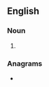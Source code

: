 {{also|Baizes}}
==English==

===Noun===
{{head|en|noun form}}

# {{plural of|baize|lang=en}}

===Anagrams===
* {{anagrams|en|a=abeisz|Ziebas}}
